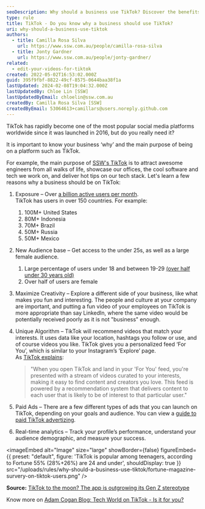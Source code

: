```yaml
---
seoDescription: Why should a business use TikTok? Discover the benefits of leveraging over 1 billion active users, maximizing creativity, and targeting a unique audience with our guide.
type: rule
title: TikTok - Do you know why a business should use TikTok?
uri: why-should-a-business-use-tiktok
authors:
  - title: Camilla Rosa Silva
    url: https://www.ssw.com.au/people/camilla-rosa-silva
  - title: Jonty Gardner
    url: https://www.ssw.com.au/people/jonty-gardner/
related:
  - edit-your-videos-for-tiktok
created: 2022-05-02T16:53:02.000Z
guid: 395f9fbf-8822-49cf-8575-0644baa38f1a
lastUpdated: 2024-02-08T19:04:32.000Z
lastUpdatedBy: Chloe Lin [SSW]
lastUpdatedByEmail: chloelin@ssw.com.au
createdBy: Camilla Rosa Silva [SSW]
createdByEmail: 53064613+camillars@users.noreply.github.com
---
```


TikTok has rapidly become one of the most popular social media platforms worldwide since it was launched in 2016, but do you really need it?

It is important to know your business ‘why’ and the main purpose of being on a platform such as TikTok.

For example, the main purpose of [SSW's TikTok](https://www.tiktok.com/@ssw_tv) is to attract awesome engineers from all walks of life, showcase our offices, the cool software and tech we work on, and deliver hot tips on our tech stack.
Let's learn a few reasons why a business should be on TikTok:

1. Exposure – Over [a billion active users per month](https://www.businessofapps.com/data/tik-tok-statistics/).\
   TikTok has users in over 150 countries. For example:

   1. 100M+ United States
   2. 80M+ Indonesia
   3. 70M+ Brazil
   4. 50M+ Russia
   5. 50M+ Mexico

2. New Audience base – Get access to the under 25s, as well as a large female audience.

   1. Large percentage of users under 18 and between 19-29 [(over half under 30 years old)](https://www.businessofapps.com/data/tik-tok-statistics/)
   2. Over half of users are female

3. Maximize Creativity – Explore a different side of your business, like what makes you fun and interesting. The people and culture at your company are important, and putting a fun video of your employees on TikTok is more appropriate than say LinkedIn, where the same video would be potentially received poorly as it is not "business" enough.
4. Unique Algorithm – TikTok will recommend videos that match your interests. It uses data like your location, hashtags you follow or use, and of course videos you like. TikTok gives you a personalized feed ‘For You’, which is similar to your Instagram’s ‘Explore’ page.\
   As [TikTok explains](https://newsroom.tiktok.com/en-us/how-tiktok-recommends-videos-for-you):

   > "When you open TikTok and land in your 'For You' feed, you're presented with a stream of videos curated to your interests, making it easy to find content and creators you love. This feed is powered by a recommendation system that delivers content to each user that is likely to be of interest to that particular user."

5. Paid Ads – There are a few different types of ads that you can launch on TikTok, depending on your goals and audience. You can view a [guide to paid TikTok advertizing](https://influencermarketinghub.com/tiktok-advertising-guide/).
6. Real-time analytics – Track your profile’s performance, understand your audience demographic, and measure your success.


<imageEmbed
  alt="Image"
  size="large"
  showBorder={false}
  figureEmbed={{
    preset: "default",
    figure: 'TikTok is popular among teenagers, according to Fortune 55% (28%+26%) are 24 and under',
    shouldDisplay: true
  }}
  src="/uploads/rules/why-should-a-business-use-tiktok/fortune-magazine-survery-on-tiktok-users.png"
/>

**Source:** [TikTok to the moon? The app is outgrowing its Gen Z stereotype](https://fortune.com/2021/02/15/tiktok-gen-z-users-age-groups-survey/)

Know more on [Adam Cogan Blog: Tech World on TikTok - Is it for you?](https://adamcogan.com/2022/05/10/tech-world-on-tiktok-is-it-for-you/)
